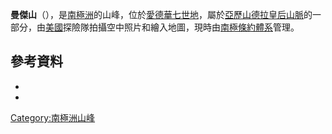 {{coord|77|29|S|153|15|W|source:GNIS|display=title}}

'''曼傑山'''（{{lang-en|Mount Manger}}），是[[南極洲|南極洲]]的山峰，位於[[愛德華七世地|愛德華七世地]]，屬於[[亞歷山德拉皇后山脈|亞歷山德拉皇后山脈]]的一部分，由[[美國|美國]]探險隊拍攝空中照片和繪入地圖，現時由[[南極條約體系|南極條約體系]]管理。

==參考資料==
*{{cite gnis | type = antarid | id = 9345| name = Mount Manger | accessdate = 2013-08-01}}
*{{usgs-gazetteer|id=9345}}

{{Antarctica-geo-stub}}
[[Category:南極洲山峰|Category:南極洲山峰]]